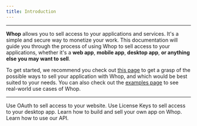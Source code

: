 ```yaml
---
title: Introduction
---
```


---

**Whop** allows you to sell access to your applications and services. It's a simple and secure way to monetize your work. This documentation will guide you through the process of using Whop to sell access to your applications, whether it's a **web app**, **mobile app**, **desktop app**, **or anything else you may want to sell**.

To get started, we recommend you check out [this page](/oauth-license) to get a grasp of the possible ways to sell your application with Whop, and which would be best suited to your needs. You can also check out the [examples page](/templates) to see real-world use cases of Whop.

---

<CardGroup cols={2}>
  <Card
    title="Sell access to a website"
    href="/oauth"
    icon="globe"
    color="#ea5a0c"
  >
    Use OAuth to sell access to your website.
  </Card>
  <Card
    title="Sell access to a desktop app"
    href="/license-keys"
    icon="key"
    color="#0285c7"
  >
    Use License Keys to sell access to your desktop app.
  </Card>
  <Card
    title="Build an app on Whop"
    icon="sack-dollar"
    href="/apps/overview"
    color="#0285c7"
  >
    Learn how to build and sell your own app on Whop.
  </Card>
  <Card
    title="Check out our API"
    icon="code"
    href="/api-reference"
    color="#0285c7"
  >
    Learn how to use our API.
  </Card>
</CardGroup>
